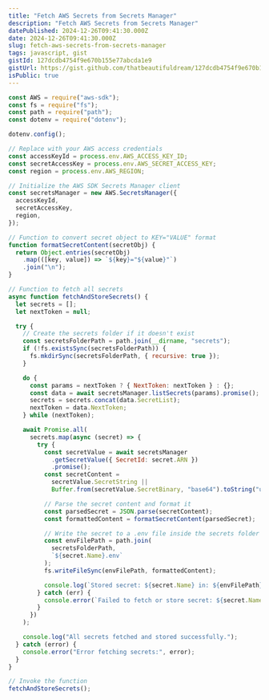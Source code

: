 ```yaml
---
title: "Fetch AWS Secrets from Secrets Manager"
description: "Fetch AWS Secrets from Secrets Manager"
datePublished: 2024-12-26T09:41:30.000Z
date: 2024-12-26T09:41:30.000Z
slug: fetch-aws-secrets-from-secrets-manager
tags: javascript, gist
gistId: 127dcdb4754f9e670b155e77abcda1e9
gistUrl: https://gist.github.com/thatbeautifuldream/127dcdb4754f9e670b155e77abcda1e9
isPublic: true
---
```


```javascript title="fetch-secrets.js"
const AWS = require("aws-sdk");
const fs = require("fs");
const path = require("path");
const dotenv = require("dotenv");

dotenv.config();

// Replace with your AWS access credentials
const accessKeyId = process.env.AWS_ACCESS_KEY_ID;
const secretAccessKey = process.env.AWS_SECRET_ACCESS_KEY;
const region = process.env.AWS_REGION;

// Initialize the AWS SDK Secrets Manager client
const secretsManager = new AWS.SecretsManager({
  accessKeyId,
  secretAccessKey,
  region,
});

// Function to convert secret object to KEY="VALUE" format
function formatSecretContent(secretObj) {
  return Object.entries(secretObj)
    .map(([key, value]) => `${key}="${value}"`)
    .join("\n");
}

// Function to fetch all secrets
async function fetchAndStoreSecrets() {
  let secrets = [];
  let nextToken = null;

  try {
    // Create the secrets folder if it doesn't exist
    const secretsFolderPath = path.join(__dirname, "secrets");
    if (!fs.existsSync(secretsFolderPath)) {
      fs.mkdirSync(secretsFolderPath, { recursive: true });
    }

    do {
      const params = nextToken ? { NextToken: nextToken } : {};
      const data = await secretsManager.listSecrets(params).promise();
      secrets = secrets.concat(data.SecretList);
      nextToken = data.NextToken;
    } while (nextToken);

    await Promise.all(
      secrets.map(async (secret) => {
        try {
          const secretValue = await secretsManager
            .getSecretValue({ SecretId: secret.ARN })
            .promise();
          const secretContent =
            secretValue.SecretString ||
            Buffer.from(secretValue.SecretBinary, "base64").toString("utf-8");

          // Parse the secret content and format it
          const parsedSecret = JSON.parse(secretContent);
          const formattedContent = formatSecretContent(parsedSecret);

          // Write the secret to a .env file inside the secrets folder
          const envFilePath = path.join(
            secretsFolderPath,
            `${secret.Name}.env`
          );
          fs.writeFileSync(envFilePath, formattedContent);

          console.log(`Stored secret: ${secret.Name} in: ${envFilePath}`);
        } catch (err) {
          console.error(`Failed to fetch or store secret: ${secret.Name}`, err);
        }
      })
    );

    console.log("All secrets fetched and stored successfully.");
  } catch (error) {
    console.error("Error fetching secrets:", error);
  }
}

// Invoke the function
fetchAndStoreSecrets();
```


